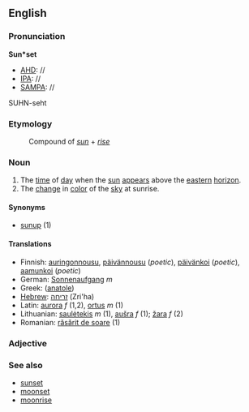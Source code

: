 ==English==

===Pronunciation===
'''Sun*set'''
*[[AHD]]: //
*[[IPA]]: //
*[[SAMPA]]: //
SUHN-seht

===Etymology===
:Compound of ''[[sun]]'' + ''[[rise]]''

===Noun===
#The [[time]] of [[day]] when the [[sun]] [[appear]]s above the [[eastern]] [[horizon]].
#The [[change]] in [[color]] of the [[sky]] at sunrise.

====Synonyms====
*[[sunup]] (1)

====Translations====

*Finnish: [[auringonnousu]], [[päivännousu]] (''poetic''), [[päivänkoi]] (''poetic''), [[aamunkoi]] (''poetic'')
*German: [[Sonnenaufgang]] ''m''
*Greek: ([[anatole]])
*[[Hebrew]]: [[זריחה]] (Zri'ha)
*Latin: [[aurora]] ''f'' (1,2), [[ortus]] ''m'' (1)
*Lithuanian: [[saulėtekis]] ''m'' (1), [[aušra]] ''f'' (1); [[žara]] ''f'' (2)
*Romanian: [[răsărit de soare]] (1)

===Adjective===

===See also===
*[[sunset]]
*[[moonset]]
*[[moonrise]]